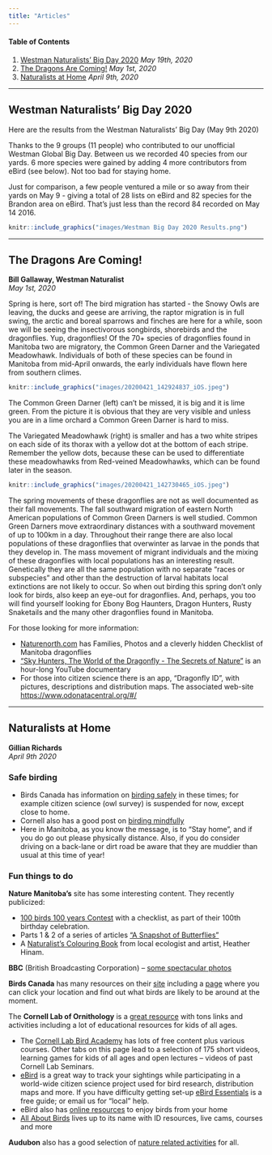 ```yaml
---
title: "Articles"
---
```


#### Table of Contents

1. [Westman Naturalists' Big Day 2020](#westman-naturalists-big-day-2020) *May 19th, 2020*
1. [The Dragons Are Coming!](#the-dragons-are-coming) *May 1st, 2020*
2. [Naturalists at Home](#naturalists-at-home) *April 9th, 2020*

-------

## Westman Naturalists' Big Day 2020

Here are the results from the Westman Naturalists' Big Day (May 9th 2020)

Thanks to the 9 groups (11 people) who contributed to our unofficial Westman Global Big Day. 
Between us we recorded 40 species from our yards. 
6 more species were gained by adding 4 more contributors from eBird (see below). Not too bad for staying home. 

Just for comparison, a few people ventured a mile or so away from their yards on May 9 - giving a total of 28 lists on eBird and 82 species for the Brandon area on eBird. 
That's just less than the record 84 recorded on May 14 2016. 


```r
knitr::include_graphics("images/Westman Big Day 2020 Results.png")
```


-------

## The Dragons Are Coming!

**Bill Gallaway, Westman Naturalist**  
*May 1st, 2020*

Spring is here, sort of! The bird migration has started - the Snowy Owls are leaving, the ducks and geese are arriving, the raptor migration is in full swing, the arctic and boreal sparrows and finches are here for a while, soon we will be seeing the insectivorous songbirds, shorebirds and the dragonflies. Yup, dragonflies! Of the 70+ species of dragonflies found in Manitoba two are migratory, the Common Green Darner and the Variegated Meadowhawk. Individuals of both of these species can be found in Manitoba from mid-April onwards, the early individuals have flown here from southern climes.


```r
knitr::include_graphics("images/20200421_142924837_iOS.jpeg")
```
The Common Green Darner (left) can’t be missed, it is big and it is lime green. From the picture it is obvious that they are very visible and unless you are in a lime orchard a Common Green Darner is hard to miss.

The Variegated Meadowhawk (right) is smaller and has a two white stripes on each side of its thorax with a yellow dot at the bottom of each stripe. Remember the yellow dots, because these can be used to differentiate these meadowhawks from Red-veined Meadowhawks, which can be found later in the season.

```r
knitr::include_graphics("images/20200421_142730465_iOS.jpeg")
```

The spring movements of these dragonflies are not as well documented as their fall movements. The fall southward migration of eastern North American populations of Common Green Darners is well studied. Common Green Darners move extraordinary distances with a southward movement of up to 100km in a day.
Throughout their range there are also local populations of these dragonflies that overwinter as larvae in the ponds that they develop in. The mass movement of migrant individuals and the mixing of these dragonflies with local populations has an interesting result. Genetically they are all the same population with no separate “races or subspecies” and other than the destruction of larval habitats local extinctions are not likely to occur.
So when out birding this spring don’t only look for birds, also keep an eye-out for dragonflies. And, perhaps, you too will find yourself looking for Ebony Bog Haunters, Dragon Hunters, Rusty Snaketails and the many other dragonflies found in Manitoba.

For those looking for more information:

- [Naturenorth.com](http://naturenorth.com) has Families, Photos and a cleverly hidden Checklist of Manitoba dragonflies
- ["Sky Hunters, The World of the Dragonfly - The Secrets of Nature"](https://www.youtube.com/watch?v=knlXTU1R_rE) is an hour-long YouTube documentary
- For those into citizen science there is an app, “Dragonfly ID”, with pictures, descriptions and distribution maps. The associated web-site <https://www.odonatacentral.org/#/>

------------------------

## Naturalists at Home
**Gillian Richards**  
*April 9th 2020* 

### Safe birding

- Birds Canada has information on [birding safely](https://www.birdscanada.org/responding-to-covid-19-what-birds-canada-is-doing-and-how-you-can-help/) in these times; for example citizen science (owl survey) is suspended for now, except close to home.
- Cornell also has a good post on [birding mindfully](https://ebird.org/canada/news/please-bird-mindfully)
- Here in Manitoba, as you know the message, is to “Stay home”, and if you do go out please physically distance. Also, if you do consider driving on a back-lane or dirt road be aware that they are muddier than usual at this time of year!


### Fun things to do

**Nature Manitoba’s** site has some interesting content. They recently publicized:

- [100 birds 100 years Contest](http://naturemanitoba.ca/100-birds-100-years) with a checklist, as part of their 100th birthday celebration.
- Parts 1 & 2 of a series of articles ["A Snapshot of Butterflies"](http://naturemanitoba.ca/news-articles/snapshot-butterflies-southeast-manitoba-parts-1-2)
- A [Naturalist's Colouring Book](https://www.heatherhinam.com/about) from local ecologist and artist, Heather Hinam.

**BBC** (British Broadcasting Corporation) – [some spectacular photos](https://www.bbc.com/news/in-pictures-52007548)

**Birds Canada** has many resources on their [site](https://www.birdscanada.org/) including a [page](https://www.birdscanada.org/apps/checklist/index.jsp) where you can click your location and find out what birds are likely to be around at the moment.

The **Cornell Lab of Ornithology** is a [great resource](https://www.birds.cornell.edu/home) with tons links and activities including a lot of educational resources for kids of all ages.

- The [Cornell Lab Bird Academy](https://academy.allaboutbirds.org/course-list/) has lots of free content plus various courses. Other tabs on this page lead to a selection of 175 short videos, learning games for kids of all ages and open lectures – videos of past Cornell Lab Seminars.
- [eBird](https://ebird.org/about) is a great way to track your sightings while participating in a world-wide citizen science project used for bird research, distribution maps and more. If you have difficulty getting set-up [eBird Essentials](https://academy.allaboutbirds.org/product/ebird-essentials/) is a free guide; or email us for “local” help.
- eBird also has [online resources](https://ebird.org/news/online-resources-to-enjoy-birds-from-your-home) to enjoy birds from your home
- [All About Birds](https://www.allaboutbirds.org/news/) lives up to its name with ID resources, live cams, courses and more

**Audubon** also has a good selection of [nature related activities](https://www.audubon.org/get-outside/activities) for all.


